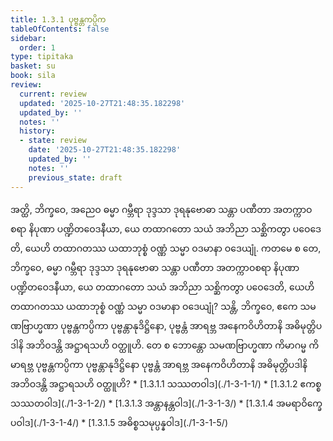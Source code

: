 ```yaml
---
title: 1.3.1 ပုဗ္ဗန္တကပ္ပိက
tableOfContents: false
sidebar:
  order: 1
type: tipitaka
basket: su
book: sila
review:
  current: review
  updated: '2025-10-27T21:48:35.182298'
  updated_by: ''
  notes: ''
  history:
  - state: review
    date: '2025-10-27T21:48:35.182298'
    updated_by: ''
    notes: ''
    previous_state: draft
---
```



<ReviewStatus review={frontmatter.review} showDetails={true} />

<HypothesisAnnotation frontmatter={frontmatter} />

<DynamicBreadcrumb />

<Division number="28" book="sila" e="ch" v="6" p="11">

<Paragraph number="57" book="sila">
အတ္ထိ, ဘိက္ခဝေ, အညေဝ ဓမ္မာ ဂမ္ဘီရာ ဒုဒ္ဒသာ ဒုရနုဗောဓာ သန္တာ ပဏီတာ အတက္ကာဝစရာ နိပုဏာ ပဏ္ဍိတဝေဒနီယာ, ယေ တထာဂတော သယံ အဘိညာ သစ္ဆိကတွာ ပဝေဒေတိ, ယေဟိ တထာဂတဿ ယထာဘုစ္စံ ဝဏ္ဏံ သမ္မာ ဝဒမာနာ ဝဒေယျုံ. ကတမေ စ တေ, ဘိက္ခဝေ, ဓမ္မာ ဂမ္ဘီရာ ဒုဒ္ဒသာ ဒုရနုဗောဓာ သန္တာ ပဏီတာ အတက္ကာဝစရာ နိပုဏာ ပဏ္ဍိတဝေဒနီယာ, ယေ တထာဂတော သယံ အဘိညာ သစ္ဆိကတွာ ပဝေဒေတိ, ယေဟိ တထာဂတဿ ယထာဘုစ္စံ ဝဏ္ဏံ သမ္မာ ဝဒမာနာ ဝဒေယျုံ?



</Paragraph>

</Division>
<Division number="29" book="sila" e="ch" v="6" p="12">

<Paragraph number="58" book="sila">
သန္တိ, ဘိက္ခဝေ, ဧကေ သမဏဗြာဟ္မဏာ ပုဗ္ဗန္တကပ္ပိကာ ပုဗ္ဗန္တာနုဒိဋ္ဌိနော, ပုဗ္ဗန္တံ အာရဗ္ဘ အနေကဝိဟိတာနိ အဓိမုတ္တိပဒါနိ အဘိဝဒန္တိ အဋ္ဌာရသဟိ ဝတ္ထူဟိ. တေ စ ဘောန္တော သမဏဗြာဟ္မဏာ ကိမာဂမ္မ ကိမာရဗ္ဘ ပုဗ္ဗန္တကပ္ပိကာ ပုဗ္ဗန္တာနုဒိဋ္ဌိနော ပုဗ္ဗန္တံ အာရဗ္ဘ အနေကဝိဟိတာနိ အဓိမုတ္တိပဒါနိ အဘိဝဒန္တိ အဋ္ဌာရသဟိ ဝတ္ထူဟိ?

</Paragraph>
</Division>

<TableOfContents book="sila" section="1.3.1">
* [1.3.1.1 သဿတဝါဒ](./1-3-1-1/)
* [1.3.1.2 ဧကစ္စသဿတဝါဒ](./1-3-1-2/)
* [1.3.1.3 အန္တာနန္တဝါဒ](./1-3-1-3/)
* [1.3.1.4 အမရာဝိက္ခေပဝါဒ](./1-3-1-4/)
* [1.3.1.5 အဓိစ္စသမုပ္ပန္နဝါဒ](./1-3-1-5/)
</TableOfContents>